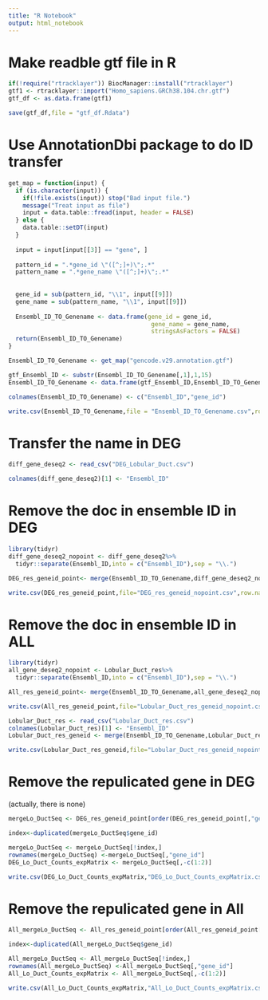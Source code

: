 ```yaml
---
title: "R Notebook"
output: html_notebook
---
```

# Make readble gtf file in R
```r
if(!require("rtracklayer")) BiocManager::install("rtracklayer") 
gtf1 <- rtracklayer::import("Homo_sapiens.GRCh38.104.chr.gtf")
gtf_df <- as.data.frame(gtf1)
```


```r
save(gtf_df,file = "gtf_df.Rdata")
```

# Use AnnotationDbi package to do ID transfer

```r
get_map = function(input) {
  if (is.character(input)) {
    if(!file.exists(input)) stop("Bad input file.")
    message("Treat input as file")
    input = data.table::fread(input, header = FALSE)
  } else {
    data.table::setDT(input)
  }
  
  input = input[input[[3]] == "gene", ]
  
  pattern_id = ".*gene_id \"([^;]+)\";.*"
  pattern_name = ".*gene_name \"([^;]+)\";.*"
  
  
  gene_id = sub(pattern_id, "\\1", input[[9]])
  gene_name = sub(pattern_name, "\\1", input[[9]])
  
  Ensembl_ID_TO_Genename <- data.frame(gene_id = gene_id,
                                        gene_name = gene_name,
                                        stringsAsFactors = FALSE)
  return(Ensembl_ID_TO_Genename)
}
```
```r
Ensembl_ID_TO_Genename <- get_map("gencode.v29.annotation.gtf") 
```



```r
gtf_Ensembl_ID <- substr(Ensembl_ID_TO_Genename[,1],1,15)
Ensembl_ID_TO_Genename <- data.frame(gtf_Ensembl_ID,Ensembl_ID_TO_Genename[,2])
```
```r

colnames(Ensembl_ID_TO_Genename) <- c("Ensembl_ID","gene_id")

```
```r
write.csv(Ensembl_ID_TO_Genename,file = "Ensembl_ID_TO_Genename.csv",row.names = F)
```








# Transfer the name in DEG


```r
diff_gene_deseq2 <- read_csv("DEG_Lobular_Duct.csv")
```
```r
colnames(diff_gene_deseq2)[1] <- "Ensembl_ID"
```

# Remove the doc in ensemble ID in DEG

```r
library(tidyr)
diff_gene_deseq2_nopoint <- diff_gene_deseq2%>%
  tidyr::separate(Ensembl_ID,into = c("Ensembl_ID"),sep = "\\.")
```



```r
DEG_res_geneid_point<- merge(Ensembl_ID_TO_Genename,diff_gene_deseq2_nopoint,by="Ensembl_ID")
```

```r
write.csv(DEG_res_geneid_point,file="DEG_res_geneid_nopoint.csv",row.names= F)
```



# Remove the doc in ensemble ID in ALL

```r
library(tidyr)
all_gene_deseq2_nopoint <- Lobular_Duct_res%>%
  tidyr::separate(Ensembl_ID,into = c("Ensembl_ID"),sep = "\\.")
```



```r
All_res_geneid_point<- merge(Ensembl_ID_TO_Genename,all_gene_deseq2_nopoint,by="Ensembl_ID")
```

```r
write.csv(All_res_geneid_point,file="Lobular_Duct_res_geneid_nopoint.csv",row.names= F)
```



```r
Lobular_Duct_res <- read_csv("Lobular_Duct_res.csv")
colnames(Lobular_Duct_res)[1] <- "Ensembl_ID"
Lobular_Duct_res_geneid <- merge(Ensembl_ID_TO_Genename,Lobular_Duct_res,by="Ensembl_ID")
```
```r
write.csv(Lobular_Duct_res_geneid,file="Lobular_Duct_res_geneid_nopoint.csv",row.names = F)

```

# Remove the repulicated gene in DEG

(actually, there is none)

```r
mergeLo_DuctSeq <- DEG_res_geneid_point[order(DEG_res_geneid_point[,"gene_id"]),]
```
```r
index<-duplicated(mergeLo_DuctSeq$gene_id)
```

```r
mergeLo_DuctSeq <- mergeLo_DuctSeq[!index,]
rownames(mergeLo_DuctSeq) <-mergeLo_DuctSeq[,"gene_id"]
DEG_Lo_Duct_Counts_expMatrix <- mergeLo_DuctSeq[,-c(1:2)]
```

```r
write.csv(DEG_Lo_Duct_Counts_expMatrix,"DEG_Lo_Duct_Counts_expMatrix.csv")
```

# Remove the repulicated gene in All

```r
All_mergeLo_DuctSeq <- All_res_geneid_point[order(All_res_geneid_point[,"gene_id"]),]
```
```r
index<-duplicated(All_mergeLo_DuctSeq$gene_id)
```

```r
All_mergeLo_DuctSeq <- All_mergeLo_DuctSeq[!index,]
rownames(All_mergeLo_DuctSeq) <-All_mergeLo_DuctSeq[,"gene_id"]
All_Lo_Duct_Counts_expMatrix <- All_mergeLo_DuctSeq[,-c(1:2)]
```

```r
write.csv(All_Lo_Duct_Counts_expMatrix,"All_Lo_Duct_Counts_expMatrix.csv")
```

